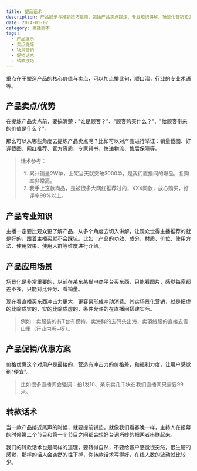 ```yaml
---
title: 塑品话术
description: 产品展示与推销技巧指南，包括产品卖点提炼、专业知识讲解、场景化营销和促销方案等核心环节
date: 2024-01-02
category: 直播脚本
tags:
  - 产品展示
  - 卖点提炼
  - 场景营销
  - 促销话术
  - 转款技巧
---
```


重点在于塑造产品的核心价值与卖点，可以加点排比句，顺口溜，行业的专业术语等。

## 产品卖点/优势

在提炼产品卖点前，要搞清楚："谁是顾客？"、"顾客购买什么？"、"给顾客带来的价值是什么？"。

那么可以从哪些角度去提炼产品卖点呢？比如可以对产品进行举证：销量截图、好评截图、网红推荐、官方资质、专家背书、快递物流、售后保障等。

> 话术参考：
>
> 1. 累计销量2W单，上架当天就突破3000单，是我们直播间的爆品，复购率非常高。
> 2. 我手上这款商品，是被很多大网红推荐过的，XXX同款，放心购买，好评率98%以上。

## 产品专业知识

主播一定要比观众更了解产品，从多个角度去切入讲解，让观众觉得主播推荐的就是好的，跟着主播买就不会踩坑。比如：产品的功效、成分、材质、价位、使用方法、使用效果、使用人群等维度进行介绍。

## 产品应用场景

场景化是非常重要的，以前在某东某猫电商平台买东西，只能看图片，感觉每家都差不多，只能对比评分、看销量。

现在看直播买东西冲击力更大，更容易形成冲动消费。其实场景化营销，就是把虚的比喻成实的，实的比喻成虚的，条件允许的在直播间搭建实际。

> 例如：卖服装的有T台有模特，卖海鲜的去码头出海，卖羽绒服的直接去雪山里（行业内卷~呀）。

## 产品促销/优惠方案

价格优惠这个对用户是最接的，营造有冲击力的价格差，和福利力度，让用户感觉到"便宜"。

> 比如很多直播间会强调：拍1发10、某东卖几千块在我们直播间只需要99米。

## 转款话术

当一款产品接近尾声的时候，就要提前铺垫，就像我们看春晚一样，主持人在报幕的时候第二个节目和第一个节目之间都会想好台词巧妙的把两者串联起来。

我们的转款话术也是同样的道理，要转得自然，不要给客户感觉很突然，很生硬的感觉，那样的话人会突然的往下掉，你转款话术写得好，在线人数的波动就比较少。
